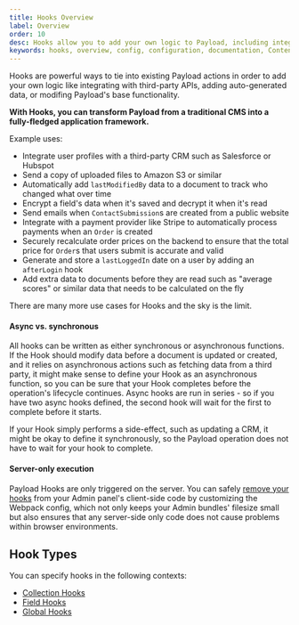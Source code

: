 ```yaml
---
title: Hooks Overview
label: Overview
order: 10
desc: Hooks allow you to add your own logic to Payload, including integrating with third-party APIs, adding auto-generated data, or modifing Payload's base functionality.
keywords: hooks, overview, config, configuration, documentation, Content Management System, cms, headless, javascript, node, react, express
---
```


<Banner type="info">
  Hooks are powerful ways to tie into existing Payload actions in order to add your own logic like
  integrating with third-party APIs, adding auto-generated data, or modifing Payload's base
  functionality.
</Banner>

**With Hooks, you can transform Payload from a traditional CMS into a fully-fledged application framework.**

Example uses:

- Integrate user profiles with a third-party CRM such as Salesforce or Hubspot
- Send a copy of uploaded files to Amazon S3 or similar
- Automatically add `lastModifiedBy` data to a document to track who changed what over time
- Encrypt a field's data when it's saved and decrypt it when it's read
- Send emails when `ContactSubmission`s are created from a public website
- Integrate with a payment provider like Stripe to automatically process payments when an `Order` is created
- Securely recalculate order prices on the backend to ensure that the total price for `Order`s that users submit is accurate and valid
- Generate and store a `lastLoggedIn` date on a user by adding an `afterLogin` hook
- Add extra data to documents before they are read such as "average scores" or similar data that needs to be calculated on the fly

There are many more use cases for Hooks and the sky is the limit.

#### Async vs. synchronous

All hooks can be written as either synchronous or asynchronous functions. If the Hook should modify data before a document is updated or created, and it relies on asynchronous actions such as fetching data from a third party, it might make sense to define your Hook as an asynchronous function, so you can be sure that your Hook completes before the operation's lifecycle continues. Async hooks are run in series - so if you have two async hooks defined, the second hook will wait for the first to complete before it starts.

If your Hook simply performs a side-effect, such as updating a CRM, it might be okay to define it synchronously, so the Payload operation does not have to wait for your hook to complete.

#### Server-only execution

Payload Hooks are only triggered on the server. You can safely [remove your hooks](/docs/admin/webpack#aliasing-server-only-modules) from your Admin panel's client-side code by customizing the Webpack config, which not only keeps your Admin bundles' filesize small but also ensures that any server-side only code does not cause problems within browser environments.

## Hook Types

You can specify hooks in the following contexts:

- [Collection Hooks](/docs/hooks/collections)
- [Field Hooks](/docs/hooks/fields)
- [Global Hooks](/docs/hooks/globals)

